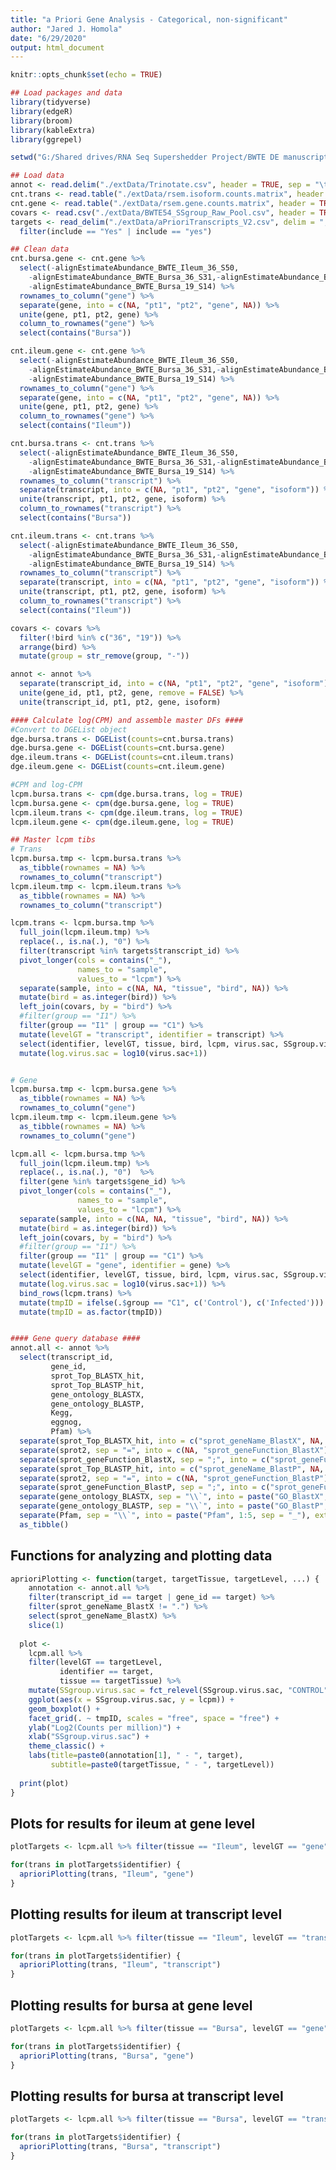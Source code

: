 ```yaml
---
title: "a Priori Gene Analysis - Categorical, non-significant"
author: "Jared J. Homola"
date: "6/29/2020"
output: html_document
---
```



```r
knitr::opts_chunk$set(echo = TRUE)
```

```r
## Load packages and data
library(tidyverse)
library(edgeR)
library(broom)
library(kableExtra)
library(ggrepel)

setwd("G:/Shared drives/RNA Seq Supershedder Project/BWTE DE manuscript/")

## Load data
annot <- read.delim("./extData/Trinotate.csv", header = TRUE, sep = "\t")
cnt.trans <- read.table("./extData/rsem.isoform.counts.matrix", header = TRUE)
cnt.gene <- read.table("./extData/rsem.gene.counts.matrix", header = TRUE)
covars <- read.csv("./extData/BWTE54_SSgroup_Raw_Pool.csv", header = TRUE)
targets <- read_delim("./extData/aPrioriTranscripts_V2.csv", delim = ",") %>%
  filter(include == "Yes" | include == "yes")

## Clean data
cnt.bursa.gene <- cnt.gene %>%
  select(-alignEstimateAbundance_BWTE_Ileum_36_S50,
    -alignEstimateAbundance_BWTE_Bursa_36_S31,-alignEstimateAbundance_BWTE_Ileum_19_S35,
    -alignEstimateAbundance_BWTE_Bursa_19_S14) %>%
  rownames_to_column("gene") %>%
  separate(gene, into = c(NA, "pt1", "pt2", "gene", NA)) %>%
  unite(gene, pt1, pt2, gene) %>%
  column_to_rownames("gene") %>%
  select(contains("Bursa"))

cnt.ileum.gene <- cnt.gene %>%
  select(-alignEstimateAbundance_BWTE_Ileum_36_S50,
    -alignEstimateAbundance_BWTE_Bursa_36_S31,-alignEstimateAbundance_BWTE_Ileum_19_S35,
    -alignEstimateAbundance_BWTE_Bursa_19_S14) %>%
  rownames_to_column("gene") %>%
  separate(gene, into = c(NA, "pt1", "pt2", "gene", NA)) %>%
  unite(gene, pt1, pt2, gene) %>%
  column_to_rownames("gene") %>%
  select(contains("Ileum"))

cnt.bursa.trans <- cnt.trans %>%
  select(-alignEstimateAbundance_BWTE_Ileum_36_S50,
    -alignEstimateAbundance_BWTE_Bursa_36_S31,-alignEstimateAbundance_BWTE_Ileum_19_S35,
    -alignEstimateAbundance_BWTE_Bursa_19_S14) %>%
  rownames_to_column("transcript") %>%
  separate(transcript, into = c(NA, "pt1", "pt2", "gene", "isoform")) %>%
  unite(transcript, pt1, pt2, gene, isoform) %>%
  column_to_rownames("transcript") %>%
  select(contains("Bursa"))

cnt.ileum.trans <- cnt.trans %>%
  select(-alignEstimateAbundance_BWTE_Ileum_36_S50,
    -alignEstimateAbundance_BWTE_Bursa_36_S31,-alignEstimateAbundance_BWTE_Ileum_19_S35,
    -alignEstimateAbundance_BWTE_Bursa_19_S14) %>%
  rownames_to_column("transcript") %>%
  separate(transcript, into = c(NA, "pt1", "pt2", "gene", "isoform")) %>%
  unite(transcript, pt1, pt2, gene, isoform) %>%
  column_to_rownames("transcript") %>%
  select(contains("Ileum"))

covars <- covars %>%
  filter(!bird %in% c("36", "19")) %>%
  arrange(bird) %>%
  mutate(group = str_remove(group, "-"))

annot <- annot %>%
  separate(transcript_id, into = c(NA, "pt1", "pt2", "gene", "isoform")) %>%
  unite(gene_id, pt1, pt2, gene, remove = FALSE) %>%
  unite(transcript_id, pt1, pt2, gene, isoform)

#### Calculate log(CPM) and assemble master DFs ####
#Convert to DGEList object
dge.bursa.trans <- DGEList(counts=cnt.bursa.trans)
dge.bursa.gene <- DGEList(counts=cnt.bursa.gene)
dge.ileum.trans <- DGEList(counts=cnt.ileum.trans)
dge.ileum.gene <- DGEList(counts=cnt.ileum.gene)

#CPM and log-CPM
lcpm.bursa.trans <- cpm(dge.bursa.trans, log = TRUE)
lcpm.bursa.gene <- cpm(dge.bursa.gene, log = TRUE)
lcpm.ileum.trans <- cpm(dge.ileum.trans, log = TRUE)
lcpm.ileum.gene <- cpm(dge.ileum.gene, log = TRUE)

## Master lcpm tibs
# Trans
lcpm.bursa.tmp <- lcpm.bursa.trans %>%
  as_tibble(rownames = NA) %>%
  rownames_to_column("transcript")
lcpm.ileum.tmp <- lcpm.ileum.trans %>%
  as_tibble(rownames = NA) %>%
  rownames_to_column("transcript")

lcpm.trans <- lcpm.bursa.tmp %>%
  full_join(lcpm.ileum.tmp) %>%
  replace(., is.na(.), "0") %>%
  filter(transcript %in% targets$transcript_id) %>%
  pivot_longer(cols = contains("_"),
               names_to = "sample",
               values_to = "lcpm") %>%
  separate(sample, into = c(NA, NA, "tissue", "bird", NA)) %>%
  mutate(bird = as.integer(bird)) %>%
  left_join(covars, by = "bird") %>%
  #filter(group == "I1") %>%
  filter(group == "I1" | group == "C1") %>%
  mutate(levelGT = "transcript", identifier = transcript) %>%
  select(identifier, levelGT, tissue, bird, lcpm, virus.sac, SSgroup.virus.sac, group) %>%
  mutate(log.virus.sac = log10(virus.sac+1))


# Gene
lcpm.bursa.tmp <- lcpm.bursa.gene %>%
  as_tibble(rownames = NA) %>%
  rownames_to_column("gene")
lcpm.ileum.tmp <- lcpm.ileum.gene %>%
  as_tibble(rownames = NA) %>%
  rownames_to_column("gene")

lcpm.all <- lcpm.bursa.tmp %>%
  full_join(lcpm.ileum.tmp) %>%
  replace(., is.na(.), "0")  %>%
  filter(gene %in% targets$gene_id) %>%
  pivot_longer(cols = contains("_"),
               names_to = "sample",
               values_to = "lcpm") %>%
  separate(sample, into = c(NA, NA, "tissue", "bird", NA)) %>%
  mutate(bird = as.integer(bird)) %>%
  left_join(covars, by = "bird") %>%
  #filter(group == "I1") %>%
  filter(group == "I1" | group == "C1") %>%  
  mutate(levelGT = "gene", identifier = gene) %>%
  select(identifier, levelGT, tissue, bird, lcpm, virus.sac, SSgroup.virus.sac, group) %>%
  mutate(log.virus.sac = log10(virus.sac+1)) %>%
  bind_rows(lcpm.trans) %>% 
  mutate(tmpID = ifelse(.$group == "C1", c('Control'), c('Infected'))) %>% 
  mutate(tmpID = as.factor(tmpID))


#### Gene query database ####
annot.all <- annot %>%
  select(transcript_id,
         gene_id,
         sprot_Top_BLASTX_hit,
         sprot_Top_BLASTP_hit,
         gene_ontology_BLASTX,
         gene_ontology_BLASTP,
         Kegg,
         eggnog,
         Pfam) %>%
  separate(sprot_Top_BLASTX_hit, into = c("sprot_geneName_BlastX", NA, NA, NA, NA, "sprot2", NA), "\\^") %>%
  separate(sprot2, sep = "=", into = c(NA, "sprot_geneFunction_BlastX")) %>%
  separate(sprot_geneFunction_BlastX, sep = ";", into = c("sprot_geneFunction_BlastX", NA)) %>%
  separate(sprot_Top_BLASTP_hit, into = c("sprot_geneName_BlastP", NA, NA, NA, NA, "sprot2", NA), "\\^") %>%
  separate(sprot2, sep = "=", into = c(NA, "sprot_geneFunction_BlastP")) %>%
  separate(sprot_geneFunction_BlastP, sep = ";", into = c("sprot_geneFunction_BlastP", NA)) %>%
  separate(gene_ontology_BLASTX, sep = "\\`", into = paste("GO_BlastX", 1:5, sep = "_"), extra = "drop", fill = "right") %>%
  separate(gene_ontology_BLASTP, sep = "\\`", into = paste("GO_BlastP", 1:5, sep = "_"), extra = "drop", fill = "right") %>%
  separate(Pfam, sep = "\\`", into = paste("Pfam", 1:5, sep = "_"), extra = "drop", fill = "right") %>%
  as_tibble()
```


## Functions for analyzing and plotting data
```r
aprioriPlotting <- function(target, targetTissue, targetLevel, ...) {
    annotation <- annot.all %>%
    filter(transcript_id == target | gene_id == target) %>%
    filter(sprot_geneName_BlastX != ".") %>%
    select(sprot_geneName_BlastX) %>%
    slice(1)
    
  plot <- 
    lcpm.all %>%
    filter(levelGT == targetLevel,
           identifier == target,
           tissue == targetTissue) %>%
    mutate(SSgroup.virus.sac = fct_relevel(SSgroup.virus.sac, "CONTROL", "LOW", "MODERATE", "HIGH")) %>%
    ggplot(aes(x = SSgroup.virus.sac, y = lcpm)) +
    geom_boxplot() +
    facet_grid(. ~ tmpID, scales = "free", space = "free") +
    ylab("Log2(Counts per million)") +
    xlab("SSgroup.virus.sac") +
    theme_classic() +
    labs(title=paste0(annotation[1], " - ", target),
         subtitle=paste0(targetTissue, " - ", targetLevel))
  
  print(plot)
}
```


  
## Plots for results for ileum at gene level
```r
plotTargets <- lcpm.all %>% filter(tissue == "Ileum", levelGT == "gene") %>% distinct(identifier) %>% slice(1:50)

for(trans in plotTargets$identifier) {
  aprioriPlotting(trans, "Ileum", "gene")
}
```


## Plotting results for ileum at transcript level
```r
plotTargets <- lcpm.all %>% filter(tissue == "Ileum", levelGT == "transcript") %>% distinct(identifier) %>% slice(1:50)

for(trans in plotTargets$identifier) {
  aprioriPlotting(trans, "Ileum", "transcript")
}
```


## Plotting results for bursa at gene level
```r
plotTargets <- lcpm.all %>% filter(tissue == "Bursa", levelGT == "gene") %>% distinct(identifier) %>% slice(1:50)

for(trans in plotTargets$identifier) {
  aprioriPlotting(trans, "Bursa", "gene")
}
```


## Plotting results for bursa at transcript level
```r
plotTargets <- lcpm.all %>% filter(tissue == "Bursa", levelGT == "transcript") %>% distinct(identifier) %>% slice(1:50)

for(trans in plotTargets$identifier) {
  aprioriPlotting(trans, "Bursa", "transcript")
}
```
